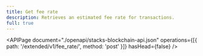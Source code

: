 ```yaml
---
title: Get fee rate
description: Retrieves an estimated fee rate for transactions.
full: true
---
```


<APIPage
  document="./openapi/stacks-blockchain-api.json"
  operations={[{ path: '/extended/v1/fee_rate/', method: 'post' }]}
  hasHead={false}
/>